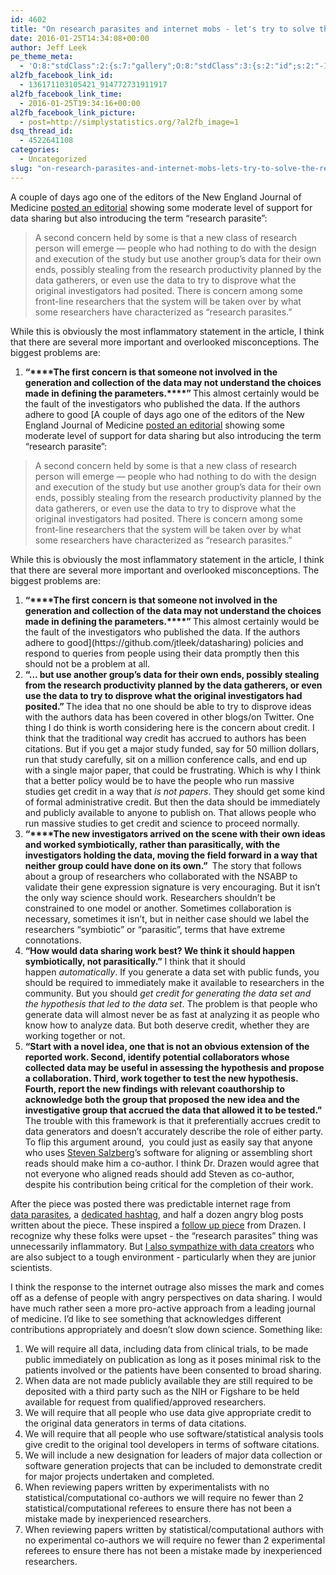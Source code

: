 ```yaml
---
id: 4602
title: "On research parasites and internet mobs - let's try to solve the real problem."
date: 2016-01-25T14:34:08+00:00
author: Jeff Leek
pe_theme_meta:
  - 'O:8:"stdClass":2:{s:7:"gallery";O:8:"stdClass":3:{s:2:"id";s:2:"-1";s:5:"width";s:0:"";s:6:"height";s:0:"";}s:5:"video";O:8:"stdClass":1:{s:2:"id";s:2:"-1";}}'
al2fb_facebook_link_id:
  - 136171103105421_914772731911917
al2fb_facebook_link_time:
  - 2016-01-25T19:34:16+00:00
al2fb_facebook_link_picture:
  - post=http://simplystatistics.org/?al2fb_image=1
dsq_thread_id:
  - 4522641108
categories:
  - Uncategorized
slug: "on-research-parasites-and-internet-mobs-lets-try-to-solve-the-real-problem"
---
```

A couple of days ago one of the editors of the New England Journal of Medicine [posted an editorial](http://www.nejm.org/doi/full/10.1056/NEJMe1516564) showing some moderate level of support for data sharing but also introducing the term "research parasite":

> A second concern held by some is that a new class of research person will emerge — people who had nothing to do with the design and execution of the study but use another group’s data for their own ends, possibly stealing from the research productivity planned by the data gatherers, or even use the data to try to disprove what the original investigators had posited. There is concern among some front-line researchers that the system will be taken over by what some researchers have characterized as “research parasites.”

While this is obviously the most inflammatory statement in the article, I think that there are several more important and overlooked misconceptions. The biggest problems are:

  1. **"****The first concern is that someone not involved in the generation and collection of the data may not understand the choices made in defining the parameters.****" **This almost certainly would be the fault of the investigators who published the data. If the authors adhere to good [A couple of days ago one of the editors of the New England Journal of Medicine [posted an editorial](http://www.nejm.org/doi/full/10.1056/NEJMe1516564) showing some moderate level of support for data sharing but also introducing the term "research parasite":

> A second concern held by some is that a new class of research person will emerge — people who had nothing to do with the design and execution of the study but use another group’s data for their own ends, possibly stealing from the research productivity planned by the data gatherers, or even use the data to try to disprove what the original investigators had posited. There is concern among some front-line researchers that the system will be taken over by what some researchers have characterized as “research parasites.”

While this is obviously the most inflammatory statement in the article, I think that there are several more important and overlooked misconceptions. The biggest problems are:

  1. **"****The first concern is that someone not involved in the generation and collection of the data may not understand the choices made in defining the parameters.****" **This almost certainly would be the fault of the investigators who published the data. If the authors adhere to good](https://github.com/jtleek/datasharing) policies and respond to queries from people using their data promptly then this should not be a problem at all.
  2. **"... but use another group’s data for their own ends, possibly stealing from the research productivity planned by the data gatherers, or even use the data to try to disprove what the original investigators had posited." **The idea that no one should be able to try to disprove ideas with the authors data has been covered in other blogs/on Twitter. One thing I do think is worth considering here is the concern about credit. I think that the traditional way credit has accrued to authors has been citations. But if you get a major study funded, say for 50 million dollars, run that study carefully, sit on a million conference calls, and end up with a single major paper, that could be frustrating. Which is why I think that a better policy would be to have the people who run massive studies get credit in a way that _is not papers_. They should get some kind of formal administrative credit. But then the data should be immediately and publicly available to anyone to publish on. That allows people who run massive studies to get credit and science to proceed normally.
  3. **"****The new investigators arrived on the scene with their own ideas and worked symbiotically, rather than parasitically, with the investigators holding the data, moving the field forward in a way that neither group could have done on its own." ** The story that follows about a group of researchers who collaborated with the NSABP to validate their gene expression signature is very encouraging. But it isn't the only way science should work. Researchers shouldn't be constrained to one model or another. Sometimes collaboration is necessary, sometimes it isn't, but in neither case should we label the researchers "symbiotic" or "parasitic", terms that have extreme connotations.
  4. **"How would data sharing work best? We think it should happen symbiotically, not parasitically."** I think that it should happen _automatically_. If you generate a data set with public funds, you should be required to immediately make it available to researchers in the community. But you should _get credit for generating the data set and the hypothesis that led to the data set_. The problem is that people who generate data will almost never be as fast at analyzing it as people who know how to analyze data. But both deserve credit, whether they are working together or not.
  5. **"Start with a novel idea, one that is not an obvious extension of the reported work. Second, identify potential collaborators whose collected data may be useful in assessing the hypothesis and propose a collaboration. Third, work together to test the new hypothesis. Fourth, report the new findings with relevant coauthorship to acknowledge both the group that proposed the new idea and the investigative group that accrued the data that allowed it to be tested."** The trouble with this framework is that it preferentially accrues credit to data generators and doesn't accurately describe the role of either party. To flip this argument around,  you could just as easily say that anyone who uses [Steven Salzberg](http://salzberg-lab.org/)'s software for aligning or assembling short reads should make him a co-author. I think Dr. Drazen would agree that not everyone who aligned reads should add Steven as co-author, despite his contribution being critical for the completion of their work.

After the piece was posted there was predictable internet rage from [data parasites](https://twitter.com/dataparasite), a [dedicated hashtag](https://twitter.com/hashtag/researchparasite?src=hash), and half a dozen angry blog posts written about the piece. These inspired a [follow up piece](http://www.nejm.org/doi/full/10.1056/NEJMe1601087) from Drazen. I recognize why these folks were upset - the "research parasites" thing was unnecessarily inflammatory. But [I also sympathize with data creators](http://simplystatistics.org/2014/03/05/plos-one-i-have-an-idea-for-what-to-do-with-all-your-profits-buy-hard-drives/) who are also subject to a tough environment - particularly when they are junior scientists.

I think the response to the internet outrage also misses the mark and comes off as a defense of people with angry perspectives on data sharing. I would have much rather seen a more pro-active approach from a leading journal of medicine. I'd like to see something that acknowledges different contributions appropriately and doesn't slow down science. Something like:

  1. We will require all data, including data from clinical trials, to be made public immediately on publication as long as it poses minimal risk to the patients involved or the patients have been consented to broad sharing.
  2. When data are not made publicly available they are still required to be deposited with a third party such as the NIH or Figshare to be held available for request from qualified/approved researchers.
  3. We will require that all people who use data give appropriate credit to the original data generators in terms of data citations.
  4. We will require that all people who use software/statistical analysis tools give credit to the original tool developers in terms of software citations.
  5. We will include a new designation for leaders of major data collection or software generation projects that can be included to demonstrate credit for major projects undertaken and completed.
  6. When reviewing papers written by experimentalists with no statistical/computational co-authors we will require no fewer than 2 statistical/computational referees to ensure there has not been a mistake made by inexperienced researchers.
  7. When reviewing papers written by statistical/computational authors with no experimental co-authors we will require no fewer than 2 experimental referees to ensure there has not been a mistake made by inexperienced researchers.

&nbsp;
